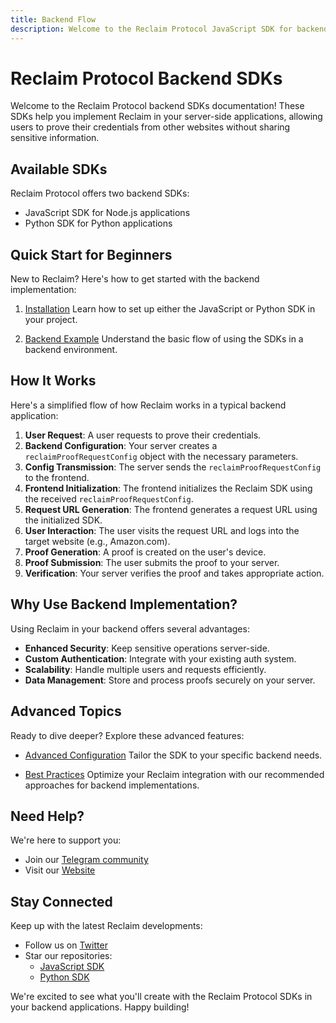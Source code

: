 ```yaml
---
title: Backend Flow
description: Welcome to the Reclaim Protocol JavaScript SDK for backend Node.js applications! This SDK helps you implement Reclaim in your server-side applications, allowing users to prove their credentials from other websites without sharing sensitive information.
---
```


# Reclaim Protocol Backend SDKs

Welcome to the Reclaim Protocol backend SDKs documentation! These SDKs help you implement Reclaim in your server-side applications, allowing users to prove their credentials from other websites without sharing sensitive information.

## Available SDKs

Reclaim Protocol offers two backend SDKs:
- JavaScript SDK for Node.js applications
- Python SDK for Python applications

## Quick Start for Beginners

New to Reclaim? Here's how to get started with the backend implementation:

1. [Installation](./backend/installation)
   Learn how to set up either the JavaScript or Python SDK in your project.

2. [Backend Example](./backend/backend-example)
   Understand the basic flow of using the SDKs in a backend environment.

## How It Works

Here's a simplified flow of how Reclaim works in a typical backend application:

1. **User Request**: A user requests to prove their credentials.
2. **Backend Configuration**: Your server creates a `reclaimProofRequestConfig` object with the necessary parameters.
3. **Config Transmission**: The server sends the `reclaimProofRequestConfig` to the frontend.
4. **Frontend Initialization**: The frontend initializes the Reclaim SDK using the received `reclaimProofRequestConfig`.
5. **Request URL Generation**: The frontend generates a request URL using the initialized SDK.
6. **User Interaction**: The user visits the request URL and logs into the target website (e.g., Amazon.com).
7. **Proof Generation**: A proof is created on the user's device.
8. **Proof Submission**: The user submits the proof to your server.
9. **Verification**: Your server verifies the proof and takes appropriate action.

## Why Use Backend Implementation?

Using Reclaim in your backend offers several advantages:

- **Enhanced Security**: Keep sensitive operations server-side.
- **Custom Authentication**: Integrate with your existing auth system.
- **Scalability**: Handle multiple users and requests efficiently.
- **Data Management**: Store and process proofs securely on your server.

## Advanced Topics

Ready to dive deeper? Explore these advanced features:

- [Advanced Configuration](../advance-configurations/advance-options)
   Tailor the SDK to your specific backend needs.

- [Best Practices](./backend/best-practices)
   Optimize your Reclaim integration with our recommended approaches for backend implementations.

## Need Help?

We're here to support you:

- Join our [Telegram community](https://t.me/protocolreclaim)
- Visit our [Website](https://reclaimprotocol.org)

## Stay Connected

Keep up with the latest Reclaim developments:

- Follow us on [Twitter](https://twitter.com/reclaimprotocol)
- Star our repositories:
  - [JavaScript SDK](https://github.com/reclaimprotocol/reclaim-js-sdk/)
  - [Python SDK](https://github.com/reclaimprotocol/reclaim-python-sdk/)

We're excited to see what you'll create with the Reclaim Protocol SDKs in your backend applications. Happy building!
